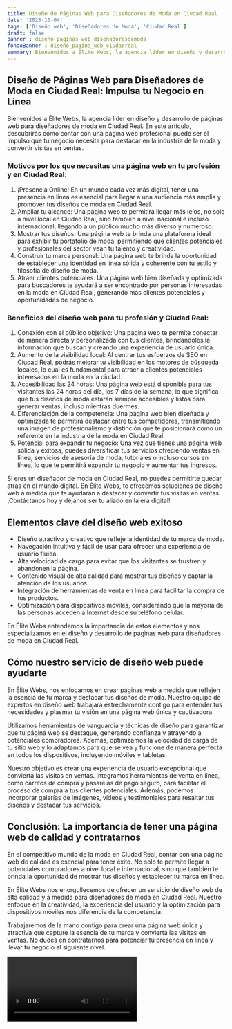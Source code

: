 ```yaml
---
title: Diseño de Páginas Web para Diseñadores de Moda en Ciudad Real
date: '2023-10-04'
tags: ['Diseño web', 'Diseñadores de Moda', 'Ciudad Real']
draft: false
banner : diseño_paginas_web_diseñadoresdemoda
fondoBanner : diseño_pagina_web_ciudadreal
summary: Bienvenidos a Élite Webs, la agencia líder en diseño y desarrollo de páginas web para diseñadores de moda en Ciudad Real. En este artículo, descubrirás cómo contar con una página web profesional puede ser el impulso que tu negocio necesita para destacar en la industria de la moda y convertir visitas en ventas.
---
```


## Diseño de Páginas Web para Diseñadores de Moda en Ciudad Real: Impulsa tu Negocio en Línea

Bienvenidos a Élite Webs, la agencia líder en diseño y desarrollo de páginas web para diseñadores de moda en Ciudad Real. En este artículo, descubrirás cómo contar con una página web profesional puede ser el impulso que tu negocio necesita para destacar en la industria de la moda y convertir visitas en ventas.

### Motivos por los que necesitas una página web en tu profesión y en Ciudad Real:

1. ¡Presencia Online! En un mundo cada vez más digital, tener una presencia en línea es esencial para llegar a una audiencia más amplia y promover tus diseños de moda en Ciudad Real.
2. Ampliar tu alcance: Una página web te permitirá llegar más lejos, no solo a nivel local en Ciudad Real, sino también a nivel nacional e incluso internacional, llegando a un público mucho más diverso y numeroso.
3. Mostrar tus diseños: Una página web te brinda una plataforma ideal para exhibir tu portafolio de moda, permitiendo que clientes potenciales y profesionales del sector vean tu talento y creatividad.
4. Construir tu marca personal: Una página web te brinda la oportunidad de establecer una identidad en línea sólida y coherente con tu estilo y filosofía de diseño de moda.
5. Atraer clientes potenciales: Una página web bien diseñada y optimizada para buscadores te ayudará a ser encontrado por personas interesadas en la moda en Ciudad Real, generando más clientes potenciales y oportunidades de negocio.

### Beneficios del diseño web para tu profesión y Ciudad Real:

1. Conexión con el público objetivo: Una página web te permite conectar de manera directa y personalizada con tus clientes, brindándoles la información que buscan y creando una experiencia de usuario única.
2. Aumento de la visibilidad local: Al centrar tus esfuerzos de SEO en Ciudad Real, podrás mejorar tu visibilidad en los motores de búsqueda locales, lo cual es fundamental para atraer a clientes potenciales interesados en la moda en la ciudad.
3. Accesibilidad las 24 horas: Una página web está disponible para tus visitantes las 24 horas del día, los 7 días de la semana, lo que significa que tus diseños de moda estarán siempre accesibles y listos para generar ventas, incluso mientras duermes.
4. Diferenciación de la competencia: Una página web bien diseñada y optimizada te permitirá destacar entre tus competidores, transmitiendo una imagen de profesionalismo y distinción que te posicionará como un referente en la industria de la moda en Ciudad Real.
5. Potencial para expandir tu negocio: Una vez que tienes una página web sólida y exitosa, puedes diversificar tus servicios ofreciendo ventas en línea, servicios de asesoría de moda, tutoriales o incluso cursos en línea, lo que te permitirá expandir tu negocio y aumentar tus ingresos.

Si eres un diseñador de moda en Ciudad Real, no puedes permitirte quedar atrás en el mundo digital. En Élite Webs, te ofrecemos soluciones de diseño web a medida que te ayudarán a destacar y convertir tus visitas en ventas. ¡Contáctanos hoy y déjanos ser tu aliado en la era digital!

<GifSeo />

<Cta />

## Elementos clave del diseño web exitoso

- Diseño atractivo y creativo que refleje la identidad de tu marca de moda.
- Navegación intuitiva y fácil de usar para ofrecer una experiencia de usuario fluida.
- Alta velocidad de carga para evitar que los visitantes se frustren y abandonen la página.
- Contenido visual de alta calidad para mostrar tus diseños y captar la atención de los usuarios.
- Integración de herramientas de venta en línea para facilitar la compra de tus productos.
- Optimización para dispositivos móviles, considerando que la mayoría de las personas acceden a Internet desde su teléfono celular.

En Élite Webs entendemos la importancia de estos elementos y nos especializamos en el diseño y desarrollo de páginas web para diseñadores de moda en Ciudad Real.

## Cómo nuestro servicio de diseño web puede ayudarte

En Élite Webs, nos enfocamos en crear páginas web a medida que reflejen la esencia de tu marca y destacar tus diseños de moda. Nuestro equipo de expertos en diseño web trabajará estrechamente contigo para entender tus necesidades y plasmar tu visión en una página web única y cautivadora.

Utilizamos herramientas de vanguardia y técnicas de diseño para garantizar que tu página web se destaque, generando confianza y atrayendo a potenciales compradores. Además, optimizamos la velocidad de carga de tu sitio web y lo adaptamos para que se vea y funcione de manera perfecta en todos los dispositivos, incluyendo móviles y tabletas.

Nuestro objetivo es crear una experiencia de usuario excepcional que convierta las visitas en ventas. Integramos herramientas de venta en línea, como carritos de compra y pasarelas de pago seguro, para facilitar el proceso de compra a tus clientes potenciales. Además, podemos incorporar galerías de imágenes, vídeos y testimoniales para resaltar tus diseños y destacar tus servicios.

## Conclusión: La importancia de tener una página web de calidad y contratarnos

En el competitivo mundo de la moda en Ciudad Real, contar con una página web de calidad es esencial para tener éxito. No solo te permite llegar a potenciales compradores a nivel local e internacional, sino que también te brinda la oportunidad de mostrar tus diseños y establecer tu marca en línea.

En Élite Webs nos enorgullecemos de ofrecer un servicio de diseño web de alta calidad y a medida para diseñadores de moda en Ciudad Real. Nuestro enfoque en la creatividad, la experiencia del usuario y la optimización para dispositivos móviles nos diferencia de la competencia.

Trabajaremos de la mano contigo para crear una página web única y atractiva que capture la esencia de tu marca y convierta las visitas en ventas. No dudes en contratarnos para potenciar tu presencia en línea y llevar tu negocio al siguiente nivel.

<Video />

<CtaBot job='Diseñadores de Moda' city='Ciudad Real'/>

<Gmaps query='Ciudad Real+españa+maps' />